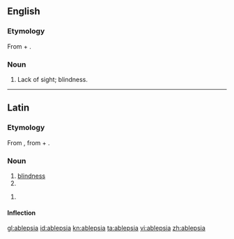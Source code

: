 ==English==

===Etymology===
From {{etyl|grc}} {{term|a-||not|lang=grc}} + {{term|blepein||to see|lang=grc}}{{rfscript|grc}}.

===Noun===
{{en-noun|-}}

# {{medical|rare}} Lack of sight; blindness.

----

==Latin==

===Etymology===
From {{etyl|grc|la}} {{term|ἀβλεψία||blindness|sc=polytonic|tr=ablepsia|lang=grc}}, from {{term|ἀ-||not|sc=polytonic|tr=a-|lang=grc}} + {{term|βλέπω||I see|sc=polytonic|tr=blepō|lang=grc}}.

===Noun===
{{la-noun|ablepsia|ablepsiae|ablepsiae|f|first}}

# [[blindness]]
# {{inflection of|ablepsia|ablepsia|voc|s|lang=la}}

{{la-noun-form|ablepsiā}}

# {{inflection of|ablepsia|ablepsia|abl|s|lang=la}}

====Inflection====
{{la-decl-1st|ablepsi}}

[[gl:ablepsia]]
[[id:ablepsia]]
[[kn:ablepsia]]
[[ta:ablepsia]]
[[vi:ablepsia]]
[[zh:ablepsia]]